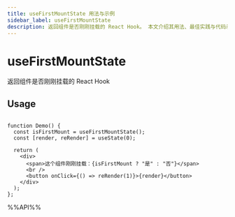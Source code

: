 ```yaml
---
title: useFirstMountState 用法与示例
sidebar_label: useFirstMountState
description: 返回组件是否刚刚挂载的 React Hook。 本文介绍其用法、最佳实践与代码示例。适用于 React 开发中需要处理副作用的场景。
---
```

# useFirstMountState

返回组件是否刚刚挂载的 React Hook

## Usage

```tsx live

function Demo() {
  const isFirstMount = useFirstMountState();
  const [render, reRender] = useState(0);

  return (
    <div>
      <span>这个组件刚刚挂载：{isFirstMount ? "是" : "否"}</span>
      <br />
      <button onClick={() => reRender(1)}>{render}</button>
    </div>
  );
};

```

%%API%%